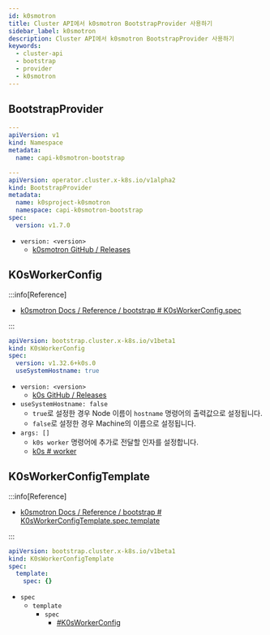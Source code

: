 ```yaml
---
id: k0smotron
title: Cluster API에서 k0smotron BootstrapProvider 사용하기
sidebar_label: k0smotron
description: Cluster API에서 k0smotron BootstrapProvider 사용하기
keywords:
  - cluster-api
  - bootstrap
  - provider
  - k0smotron
---
```


## BootstrapProvider

```yaml
---
apiVersion: v1
kind: Namespace
metadata:
  name: capi-k0smotron-bootstrap

---
apiVersion: operator.cluster.x-k8s.io/v1alpha2
kind: BootstrapProvider
metadata:
  name: k0sproject-k0smotron
  namespace: capi-k0smotron-bootstrap
spec:
  version: v1.7.0
```

- `version: <version>`
  - [k0smotron GitHub / Releases](https://github.com/k0sproject/k0smotron/releases)

## K0sWorkerConfig

:::info[Reference]

- [k0smotron Docs / Reference / bootstrap # K0sWorkerConfig.spec](https://docs.k0smotron.io/stable/resource-reference/bootstrap.cluster.x-k8s.io-v1beta1/#k0sworkerconfigspec)

:::

```yaml
apiVersion: bootstrap.cluster.x-k8s.io/v1beta1
kind: K0sWorkerConfig
spec:
  version: v1.32.6+k0s.0
  useSystemHostname: true
```

- `version: <version>`
  - [k0s GitHub / Releases](https://github.com/k0sproject/k0s/releases)
- `useSystemHostname: false`
  - `true`로 설정한 경우 Node 이름이 `hostname` 명령어의 출력값으로 설정됩니다.
  - `false`로 설정한 경우 Machine의 이름으로 설정됩니다.
- `args: []`
  - `k0s worker` 명령어에 추가로 전달할 인자를 설정합니다.
  - [k0s # worker ](/docs/mlops/kubernetes/cluster/k0s#worker)

## K0sWorkerConfigTemplate

:::info[Reference]

- [k0smotron Docs / Reference / bootstrap # K0sWorkerConfigTemplate.spec.template](https://docs.k0smotron.io/stable/resource-reference/bootstrap.cluster.x-k8s.io-v1beta1/#k0sworkerconfigtemplatespectemplate)

:::

```yaml
apiVersion: bootstrap.cluster.x-k8s.io/v1beta1
kind: K0sWorkerConfigTemplate
spec:
  template:
    spec: {}
```

- `spec`
  - `template`
    - `spec`
      - [#K0sWorkerConfig](#k0sworkerconfig)
